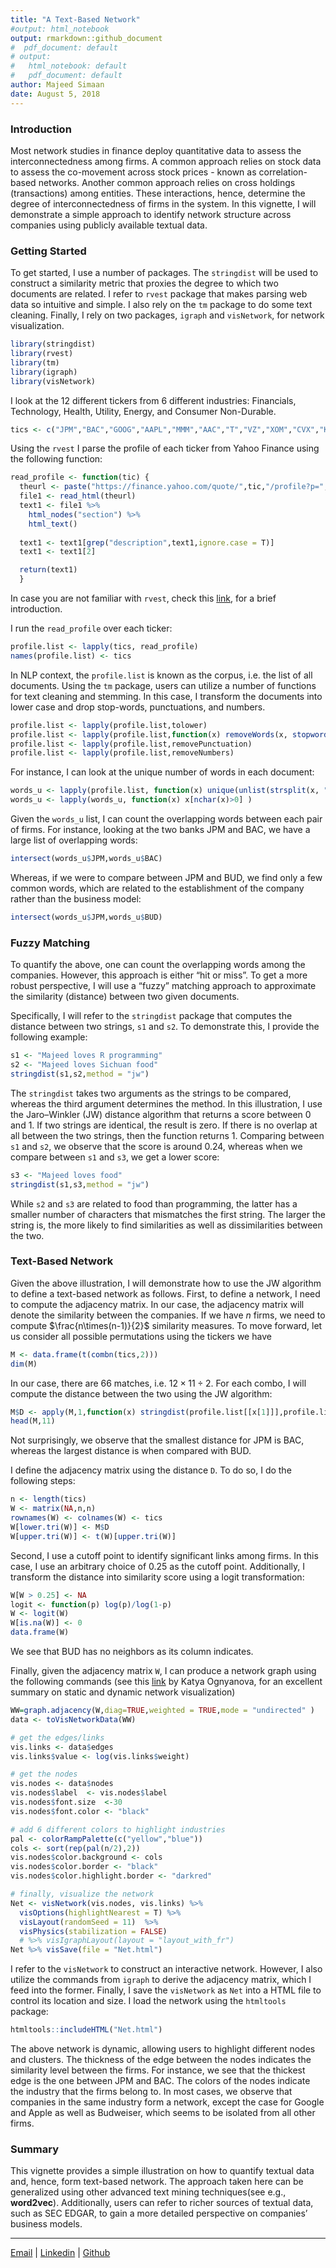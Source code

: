 ```yaml
---
title: "A Text-Based Network"
#output: html_notebook
output: rmarkdown::github_document
#  pdf_document: default
# output:
#   html_notebook: default
#   pdf_document: default
author: Majeed Simaan
date: August 5, 2018
---
```

<!-- <style> -->
<!-- .main-container { -->
<!--   max-width: none;!important -->
<!--   max-height: none;!important -->
<!--   margin-left: auto;!important -->
<!--   margin-right: auto;!important -->
<!-- } -->
<!-- </style> -->


### Introduction
Most network studies in finance deploy quantitative data to assess the interconnectedness among firms. A common approach relies on stock data to assess the co-movement across stock prices - known as correlation-based networks. Another common approach relies on cross holdings (transactions) among entities. These interactions, hence, determine the degree of interconnectedness of firms in the system.  In this vignette, I will demonstrate a simple approach to identify network structure across companies using publicly available textual data.  

### Getting Started
To get started, I use a number of packages. The `stringdist` will be used to construct a similarity metric that proxies the degree to which two documents are related. I refer to `rvest` package that makes parsing web data so intuitive and simple. I also rely on the `tm` package to do some text cleaning. Finally, I rely on two packages, `igraph` and `visNetwork`, for network visualization. 
```r
library(stringdist)
library(rvest)
library(tm)
library(igraph)
library(visNetwork)
```

I look at the 12 different tickers from 6 different industries: Financials, Technology, Health, Utility, Energy, and Consumer Non-Durable.
```r
tics <- c("JPM","BAC","GOOG","AAPL","MMM","AAC","T","VZ","XOM","CVX","KO","BUD")
```

Using the `rvest` I parse the profile of each ticker from Yahoo Finance using the following function:
```r
read_profile <- function(tic) {
  theurl <- paste("https://finance.yahoo.com/quote/",tic,"/profile?p=",tic,sep = "")
  file1 <- read_html(theurl)
  text1 <- file1 %>%
    html_nodes("section") %>%
    html_text()
  
  text1 <- text1[grep("description",text1,ignore.case = T)]
  text1 <- text1[2]

  return(text1)
  }
```
In case you are not familiar with `rvest`, check this [link](https://blog.rstudio.com/2014/11/24/rvest-easy-web-scraping-with-r/), for a brief introduction. 

I run the `read_profile` over each ticker:
```r
profile.list <- lapply(tics, read_profile)
names(profile.list) <- tics
```
In NLP context, the `profile.list` is known as the corpus, i.e. the list of all documents. Using the `tm` package, users can utilize a number of functions for text cleaning and stemming. In this case, I transform the documents into lower case and drop stop-words, punctuations, and numbers.
```r
profile.list <- lapply(profile.list,tolower)
profile.list <- lapply(profile.list,function(x) removeWords(x, stopwords("english")) )
profile.list <- lapply(profile.list,removePunctuation)
profile.list <- lapply(profile.list,removeNumbers)

```
For instance, I can look at the unique number of words in each document: 
```r
words_u <- lapply(profile.list, function(x) unique(unlist(strsplit(x, " "))) )
words_u <- lapply(words_u, function(x) x[nchar(x)>0] )
```
Given the `words_u` list, I can count the overlapping words between each pair of firms. For instance, looking at the two banks JPM and BAC, we have a large list of overlapping words:
```r
intersect(words_u$JPM,words_u$BAC)
```
Whereas, if we were to compare between JPM and BUD, we find only a few common words, which are related to the establishment of the company rather than the business model:
```r
intersect(words_u$JPM,words_u$BUD)
```

### Fuzzy Matching
To quantify the above, one can count the overlapping words among the companies. However, this approach is either "hit or miss". To get a more robust perspective, I will use a "fuzzy" matching approach to approximate the similarity (distance) between two given documents.

Specifically, I will refer to the `stringdist` package that computes the distance between two strings, `s1` and `s2`. To demonstrate this, I provide the following example:
```r
s1 <- "Majeed loves R programming"
s2 <- "Majeed loves Sichuan food"
stringdist(s1,s2,method = "jw")
```
The `stringdist` takes two arguments as the strings to be compared, whereas the third argument determines the method. In this illustration, I use the Jaro–Winkler (JW) distance algorithm that returns a score between 0 and 1. If two strings are identical, the result is zero. If there is no overlap at all between the two strings, then the function returns 1. Comparing between `s1` and `s2`, we observe that the score is around 0.24, whereas when we compare between `s1` and `s3`, we get a lower score:

```r
s3 <- "Majeed loves food"
stringdist(s1,s3,method = "jw")
```
While `s2` and `s3` are related to food than programming, the latter has a smaller number of characters that mismatches the first string. The larger the string is, the more likely to find similarities as well as dissimilarities between the two. 

 
### Text-Based Network
Given the above illustration, I will demonstrate how to use the JW algorithm to define a text-based network as follows. First, to define a network, I need to compute the adjacency matrix. In our case, the adjacency matrix will denote the similarity between the companies. If we have $n$ firms, we need to compute $\frac{n\times(n-1)}{2}$ similarity measures. To move forward, let us consider all possible permutations using the tickers we have

```r
M <- data.frame(t(combn(tics,2)))
dim(M)
```
In our case, there are 66 matches, i.e. $12\times11 \div 2$. For each combo, I will compute the distance between the two using the JW algorithm:
```r
M$D <- apply(M,1,function(x) stringdist(profile.list[[x[1]]],profile.list[[x[2]]],method = "jw")   )
head(M,11)
```
Not surprisingly, we observe that the smallest distance for JPM  is BAC, whereas the largest distance  is when compared with BUD. 

I define the adjacency matrix using the distance `D`. To do so, I do the following steps:
```r
n <- length(tics)
W <- matrix(NA,n,n)
rownames(W) <- colnames(W) <- tics
W[lower.tri(W)] <- M$D
W[upper.tri(W)] <- t(W)[upper.tri(W)]
```
Second, I use a cutoff point to identify significant links among firms. In this case, I use an arbitrary choice of 0.25 as the cutoff point. Additionally, I transform  the distance into similarity score using a logit transformation:
```r
W[W > 0.25] <- NA
logit <- function(p) log(p)/log(1-p)
W <- logit(W)
W[is.na(W)] <- 0
data.frame(W)
```
We see that BUD has no neighbors as its column indicates. 

Finally, given the adjacency matrix `W`, I can produce a network graph using the following commands (see this [link]("http://kateto.net/network-visualization") by Katya Ognyanova, for an excellent summary on static and dynamic network visualization)
```r
WW=graph.adjacency(W,diag=TRUE,weighted = TRUE,mode = "undirected" ) 
data <- toVisNetworkData(WW)

# get the edges/links
vis.links <- data$edges
vis.links$value <- log(vis.links$weight)

# get the nodes
vis.nodes <- data$nodes
vis.nodes$label  <- vis.nodes$label 
vis.nodes$font.size  <-30
vis.nodes$font.color <- "black"

# add 6 different colors to highlight industries
pal <- colorRampPalette(c("yellow","blue"))
cols <- sort(rep(pal(n/2),2))
vis.nodes$color.background <- cols
vis.nodes$color.border <- "black"
vis.nodes$color.highlight.border <- "darkred"

# finally, visualize the network
Net <- visNetwork(vis.nodes, vis.links) %>%
  visOptions(highlightNearest = T) %>%
  visLayout(randomSeed = 11)  %>% 
  visPhysics(stabilization = FALSE)
  # %>% visIgraphLayout(layout = "layout_with_fr")
Net %>% visSave(file = "Net.html")
```

I refer to the `visNetwork` to construct an interactive network. However, I also utilize the commands from `igraph` to derive the adjacency matrix, which I feed into the former. Finally, I save the `visNetwork` as `Net` into a HTML file to control its location and size. I load the network using the `htmltools` package: 
```r
htmltools::includeHTML("Net.html")
```

The above network is dynamic, allowing users to highlight  different nodes and clusters. The thickness of the edge between the nodes indicates the similarity level between the firms. For instance, we see that the thickest edge is the one between JPM and BAC. The colors of the nodes indicate the industry that the firms belong to. In most cases, we observe that companies in the same industry form a network, except the case for Google and Apple as well as Budweiser, which seems to be isolated from all other firms. 


### Summary
This vignette provides a simple illustration on how to quantify textual data and, hence, form text-based network. The approach taken here can be generalized using other advanced text mining techniques(see e.g.,  **word2vec**). Additionally, users can refer to richer sources of textual data, such as SEC EDGAR, to gain a more detailed perspective on companies' business models.


*** 
[Email](msimaan@stevens.edu) | [Linkedin](https://www.linkedin.com/in/majeed-simaan-85383045) | [Github](https://github.com/simaan84)

